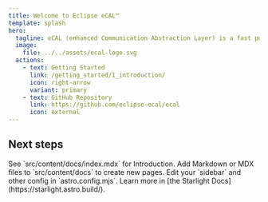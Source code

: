 ```yaml
---
title: Welcome to Eclipse eCAL™
template: splash
hero:
  tagline: eCAL (enhanced Communication Abstraction Layer) is a fast publish-subscribe middleware that can manage inter-process data exchange, as well as inter-host communication.
  image:
    file: ../../assets/ecal-logo.svg
  actions:
    - text: Getting Started
      link: /getting_started/1_introduction/
      icon: right-arrow
      variant: primary
    - text: GitHub Repository
      link: https://github.com/eclipse-ecal/ecal
      icon: external
---
```



## Next steps

<CardGrid stagger>
	<Card title="Getting Started" icon="open-book">
		See `src/content/docs/index.mdx` for Introduction.
	</Card>
	<Card title="Development" icon="add-document">
		Add Markdown or MDX files to `src/content/docs` to create new pages.
	</Card>
	<Card title="Using eCal" icon="setting">
		Edit your `sidebar` and other config in `astro.config.mjs`.
	</Card>
	<Card title="Advanced" icon="open-book">
		Learn more in [the Starlight Docs](https://starlight.astro.build/).
	</Card>
</CardGrid>

